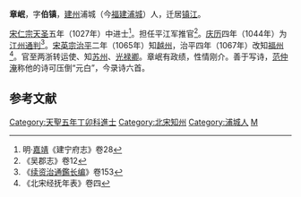 '''章岷'''，字'''伯镇'''，[[建州|建州]]浦城（今[[福建|福建]][[浦城|浦城]]）人，迁居[[镇江|镇江]]。

[[宋仁宗|宋仁宗]][[天圣|天圣]]五年（1027年）中进士<ref>明·[[嘉靖|嘉靖]]《建宁府志》卷28</ref>。担任平江军推官<ref>《吴郡志》卷12</ref>。[[庆历|庆历]]四年（1044年）为[[江州|江州]][[通判|通判]]<ref>《[[续资治通鑑长编|续资治通鑑长编]]》卷153</ref>。[[宋英宗|宋英宗]][[治平|治平]]二年（1065年）知[[越州|越州]]，治平四年（1067年）改知[[福州|福州]]<ref>《北宋经抚年表》卷四</ref>。官至两浙转运使、知[[苏州|苏州]]、[[光禄卿|光禄卿]]。章岷有政绩，性情刚介。善于写诗，[[范仲淹|范仲淹]]称他的诗可压倒“元白”，今录诗六首。

==参考文献==
{{reflist}}
{{DEFAULTSORT:Z}}
[[Category:天聖五年丁卯科進士|Category:天聖五年丁卯科進士]]
[[Category:北宋知州|Category:北宋知州]]
[[Category:浦城人|Category:浦城人]]
[[Category:章姓|M]]